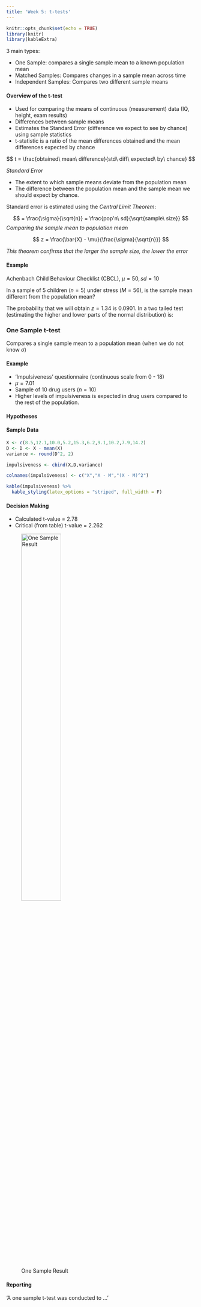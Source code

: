 ```yaml
---
title: 'Week 5: t-tests'
---
```


```r
knitr::opts_chunk$set(echo = TRUE)
library(knitr)
library(kableExtra)
```

3 main types:

-   One Sample: compares a single sample mean to a known population mean
-   Matched Samples: Compares changes in a sample mean across time
-   Independent Samples: Compares two different sample means

#### Overview of the t-test

-   Used for comparing the means of continuous (measurement) data (IQ, height, exam results)
-   Differences between sample means
-   Estimates the Standard Error (difference we expect to see by chance) using sample statistics
-   t-statistic is a ratio of the mean differences obtained and the mean differences expected by chance

$$
  t = \frac{obtained\ mean\ difference}{std\ diff\ expected\ by\ chance}
$$

*Standard Error*

-   The extent to which sample means deviate from the population mean
-   The difference between the population mean and the sample mean we should expect by chance.

Standard error is estimated using the *Central Limit Theorem*:

$$
  = \frac{\sigma}{\sqrt{n}} = \frac{pop'n\ sd}{\sqrt{sample\ size}}
$$
*Comparing the sample mean to population mean*

$$
  z = \frac{\bar{X} - \mu}{\frac{\sigma}{\sqrt{n}}}
$$

*This theorem confirms that the larger the sample size, the lower the error*

#### Example {.well}
Achenbach Child Behaviour Checklist (CBCL), $\mu = 50, sd = 10$

In a sample of 5 children ($n = 5$) under stress ($M = 56$), is the sample mean different from the population mean?

\begin{align}
H_0: &\mu = 50 \\
H_a: &\mu \ne 50 \\

SE &= \frac{\sigma}{\sqrt{n}} = \frac{10}{\sqrt{5}} = 4.47 \\
z &= \frac{56 - 50}{\frac{10}{\sqrt{5}}} = \frac{6}{4.47} = 1.34
\end{align}

The probability that we will obtain $z = 1.34$ is $0.0901$. In a two tailed test (estimating the higher and lower parts of the normal distribution) is:

\begin{align}
  0.0901 + 0.0901 = 0.1802
\end{align}

### One Sample t-test {.well}

Compares a single sample mean to a population mean (when we do not know $\sigma$)

#### Example

-   'Impulsiveness' questionnaire (continuous scale from 0 - 18)
-   $\mu = 7.01$
-   Sample of 10 drug users ($n = 10$)
-   Higher levels of impulsiveness is expected in drug users compared to the rest of the population.

#### Hypotheses

\begin{align}
  H_0: \mu = 7.01 \\
  H_a: \mu \ne 7.01 \\
\end{align}

#### Sample Data

```r

X <- c(8.5,12.1,10.0,5.2,15.3,6.2,9.1,10.2,7.9,14.2)
D <- D <- X - mean(X)
variance <- round(D^2, 2)

impulsiveness <- cbind(X,D,variance)

colnames(impulsiveness) <- c("X","X - M","(X - M)^2")

kable(impulsiveness) %>%
  kable_styling(latex_options = "striped", full_width = F)
```

\begin{align}
  s &= \sqrt{\frac{\Sigma(X-\bar{X})^2}{n-1}} = \sqrt{\frac{95}{9}} = 3.25 \\
  t &= \frac{\bar{X} - \mu}{\frac{s}{\sqrt{n}}} = \frac{9.87 - 7.01}{\frac{3.25}{\sqrt{10}}} = \frac{2.86}{1.03} \\
  &= 2.78(df = 9)
\end{align}

#### Decision Making

-   Calculated t-value = 2.78
-   Critical (from table) t-value = 2.262

![One Sample Result](Images/OneSampleT.png){width=50%}

#### Reporting

'A one sample t-test was conducted to ...'
